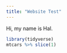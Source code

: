 ```yaml
---
title: "Website Test"
---
```


Hi, my name is Hal.

```r
library(tidyverse)
mtcars %>% slice(1)
```
